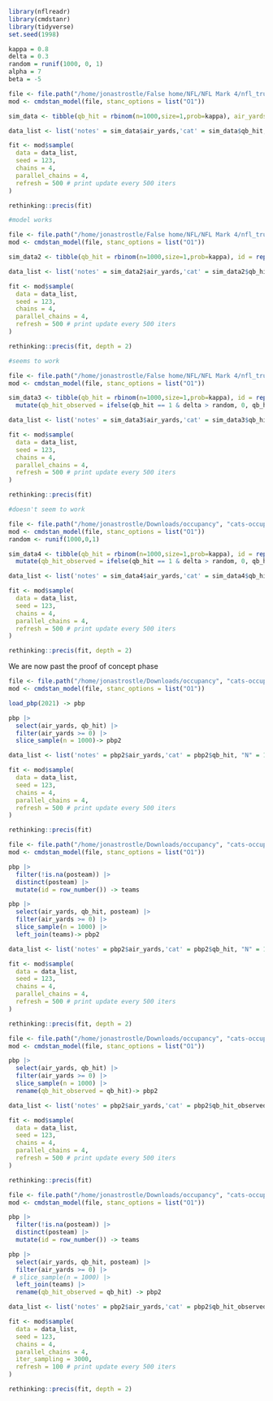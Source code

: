 ```r
library(nflreadr)
library(cmdstanr)
library(tidyverse)
set.seed(1998)
```

```r
kappa = 0.8
delta = 0.3
random = runif(1000, 0, 1)
alpha = 7
beta = -5
```

```r
file <- file.path("/home/jonastrostle/False home/NFL/NFL Mark 4/nfl_true_pressures", "cats_occupancy.stan")
mod <- cmdstan_model(file, stanc_options = list("O1"))

sim_data <- tibble(qb_hit = rbinom(n=1000,size=1,prob=kappa), air_yards = rpois(n = 1000, lambda = alpha + beta * qb_hit))

data_list <- list('notes' = sim_data$air_yards,'cat' = sim_data$qb_hit, "N" = 1000)

fit <- mod$sample(
  data = data_list, 
  seed = 123, 
  chains = 4, 
  parallel_chains = 4,
  refresh = 500 # print update every 500 iters
)

rethinking::precis(fit)

#model works
```

```r
file <- file.path("/home/jonastrostle/False home/NFL/NFL Mark 4/nfl_true_pressures", "cats_occupancy2.stan")
mod <- cmdstan_model(file, stanc_options = list("O1"))

sim_data2 <- tibble(qb_hit = rbinom(n=1000,size=1,prob=kappa), id = rep(1:5, times = 200), air_yards = rpois(n = 1000, lambda = alpha + id + beta * qb_hit))

data_list <- list('notes' = sim_data2$air_yards,'cat' = sim_data2$qb_hit, "N" = 1000, "N_id" = 5, "id" = sim_data2$id)

fit <- mod$sample(
  data = data_list, 
  seed = 123, 
  chains = 4, 
  parallel_chains = 4,
  refresh = 500 # print update every 500 iters
)

rethinking::precis(fit, depth = 2)

#seems to work
```

```r
file <- file.path("/home/jonastrostle/False home/NFL/NFL Mark 4/nfl_true_pressures", "cats_occupancy3.stan")
mod <- cmdstan_model(file, stanc_options = list("O1"))

sim_data3 <- tibble(qb_hit = rbinom(n=1000,size=1,prob=kappa), id = rep(1:5, times = 200), air_yards = rpois(n = 1000, lambda = alpha + beta * qb_hit)) |>  
  mutate(qb_hit_observed = ifelse(qb_hit == 1 & delta > random, 0, qb_hit))

data_list <- list('notes' = sim_data3$air_yards,'cat' = sim_data3$qb_hit_observed, "N" = 1000)

fit <- mod$sample(
  data = data_list, 
  seed = 123, 
  chains = 4, 
  parallel_chains = 4,
  refresh = 500 # print update every 500 iters
)

rethinking::precis(fit)

#doesn't seem to work
```

```r
file <- file.path("/home/jonastrostle/Downloads/occupancy", "cats-occupancy4.stan")
mod <- cmdstan_model(file, stanc_options = list("O1"))
random <- runif(1000,0,1)

sim_data4 <- tibble(qb_hit = rbinom(n=1000,size=1,prob=kappa), id = rep(1:5, times = 200), air_yards = rpois(n = 1000, lambda = alpha + id + beta * qb_hit)) |>  
  mutate(qb_hit_observed = ifelse(qb_hit == 1 & delta > random, 0, qb_hit))

data_list <- list('notes' = sim_data4$air_yards,'cat' = sim_data4$qb_hit_observed, "N" = 1000, "id" = sim_data4$id, "N_id" = 5 )

fit <- mod$sample(
  data = data_list, 
  seed = 123, 
  chains = 4, 
  parallel_chains = 4,
  refresh = 500 # print update every 500 iters
)

rethinking::precis(fit, depth = 2)
```

###########################################################

We are now past the proof of concept phase

###########################################################

```r
file <- file.path("/home/jonastrostle/Downloads/occupancy", "cats-occupancy.stan")
mod <- cmdstan_model(file, stanc_options = list("O1"))

load_pbp(2021) -> pbp

pbp |> 
  select(air_yards, qb_hit) |> 
  filter(air_yards >= 0) |> 
  slice_sample(n = 1000)-> pbp2

data_list <- list('notes' = pbp2$air_yards,'cat' = pbp2$qb_hit, "N" = 1000)

fit <- mod$sample(
  data = data_list, 
  seed = 123, 
  chains = 4, 
  parallel_chains = 4,
  refresh = 500 # print update every 500 iters
)

rethinking::precis(fit)
```

```r
file <- file.path("/home/jonastrostle/Downloads/occupancy", "cats-occupancy2.stan")
mod <- cmdstan_model(file, stanc_options = list("O1"))

pbp |> 
  filter(!is.na(posteam)) |> 
  distinct(posteam) |> 
  mutate(id = row_number()) -> teams

pbp |> 
  select(air_yards, qb_hit, posteam) |> 
  filter(air_yards >= 0) |> 
  slice_sample(n = 1000) |> 
  left_join(teams)-> pbp2

data_list <- list('notes' = pbp2$air_yards,'cat' = pbp2$qb_hit, "N" = 1000, "N_id" = 32, "id" = pbp2$id)

fit <- mod$sample(
  data = data_list, 
  seed = 123, 
  chains = 4, 
  parallel_chains = 4,
  refresh = 500 # print update every 500 iters
)

rethinking::precis(fit, depth = 2)
```

```r
file <- file.path("/home/jonastrostle/Downloads/occupancy", "cats-occupancy3.stan")
mod <- cmdstan_model(file, stanc_options = list("O1"))

pbp |> 
  select(air_yards, qb_hit) |> 
  filter(air_yards >= 0) |> 
  slice_sample(n = 1000) |> 
  rename(qb_hit_observed = qb_hit)-> pbp2

data_list <- list('notes' = pbp2$air_yards,'cat' = pbp2$qb_hit_observed, "N" = 1000)

fit <- mod$sample(
  data = data_list, 
  seed = 123, 
  chains = 4, 
  parallel_chains = 4,
  refresh = 500 # print update every 500 iters
)

rethinking::precis(fit)
```

```r
file <- file.path("/home/jonastrostle/Downloads/occupancy", "cats-occupancy4.stan")
mod <- cmdstan_model(file, stanc_options = list("O1"))

pbp |> 
  filter(!is.na(posteam)) |> 
  distinct(posteam) |> 
  mutate(id = row_number()) -> teams

pbp |> 
  select(air_yards, qb_hit, posteam) |> 
  filter(air_yards >= 0) |> 
 # slice_sample(n = 1000) |> 
  left_join(teams) |> 
  rename(qb_hit_observed = qb_hit) -> pbp2

data_list <- list('notes' = pbp2$air_yards,'cat' = pbp2$qb_hit_observed, "N" = 16422, "id" = pbp2$id, "N_id" = 32 )

fit <- mod$sample(
  data = data_list, 
  seed = 123, 
  chains = 4, 
  parallel_chains = 4,
  iter_sampling = 3000,
  refresh = 100 # print update every 500 iters
)

rethinking::precis(fit, depth = 2)

```